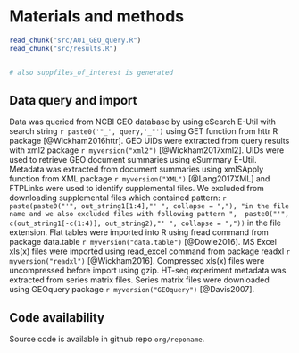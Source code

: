 
# Materials and methods

```r
read_chunk("src/A01_GEO_query.R")
read_chunk("src/results.R")
```

```r

```

```r
# also suppfiles_of_interest is generated
```

## Data query and import
Data was queried from NCBI GEO database by using eSearch E-Util with search string `r paste0('"_', query,'_"')` using GET function from httr R package [@Wickham2016httr].
GEO UIDs were extracted from query results with xml2 package `r myversion("xml2")` [@Wickham2017xml2].
UIDs were used to retrieve GEO document summaries using eSummary E-Util.
Metadata was extracted from document summaries using xmlSApply function from XML package `r myversion("XML")` [@Lang2017XML] and FTPLinks were used to identify supplemental files.
We excluded from downloading supplemental files which contained pattern: `r paste(paste0("'", out_string1[1:4],"' ", collapse = ","), "in the file name and we also excluded files with following pattern ", 
paste0("'", c(out_string1[-c(1:4)], out_string2),"' ", collapse = ","))` in the file extension.
Flat tables were imported into R using fread command from package data.table `r myversion("data.table")` [@Dowle2016].
MS Excel xls(x) files were imported using read_excel command from package readxl `r myversion("readxl")` [@Wickham2016].
Compressed xls(x) files were uncompressed before import using gzip.
HT-seq experiment metadata was extracted from series matrix files. 
Series matrix files were downloaded using GEOquery package `r myversion("GEOquery")` [@Davis2007].

## Code availability
Source code is available in github repo `org/reponame`.

